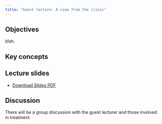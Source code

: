 ```yaml
---
title: "Guest lecture: A view from the clinic"
---
```


## Objectives

blah.

::: {.callout-note icon="false"}
## Key concepts


:::

## Lecture slides

- [Download Slides PDF](slides/week10/10_clinic_slides.pdf){download="10_clinic_slides.pdf"}

## Discussion 

There will be a group discussion with the guest lecturer and those involved in treatment.

